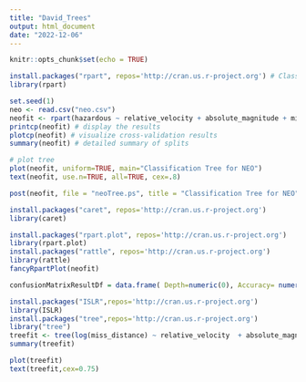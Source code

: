 ---
title: "David_Trees"
output: html_document
date: "2022-12-06"
---

```{r setup, include=FALSE}
knitr::opts_chunk$set(echo = TRUE)
```

```{r}
install.packages("rpart", repos='http://cran.us.r-project.org') # Classification trees, rpart(formula, data=, method=,control=)
library(rpart)
```

```{r, echo = T, fig.dim=c(6,4)}
set.seed(1)
neo <- read.csv("neo.csv")
neofit <- rpart(hazardous ~ relative_velocity + absolute_magnitude + miss_distance, data=neo, method="class", control = list(maxdepth = 4) )
printcp(neofit) # display the results 
plotcp(neofit) # visualize cross-validation results 
summary(neofit) # detailed summary of splits

# plot tree 
plot(neofit, uniform=TRUE, main="Classification Tree for NEO")
text(neofit, use.n=TRUE, all=TRUE, cex=.8)

```

```{r}
post(neofit, file = "neoTree.ps", title = "Classification Tree for NEO")
```

```{r, include=T}
install.packages("caret", repos='http://cran.us.r-project.org')
library(caret)
```

```{r fancyplot}
install.packages("rpart.plot", repos='http://cran.us.r-project.org')
library(rpart.plot)
install.packages("rattle", repos='http://cran.us.r-project.org')
library(rattle)
fancyRpartPlot(neofit)
```

```{r, include=FALSE}
confusionMatrixResultDf = data.frame( Depth=numeric(0), Accuracy= numeric(0), Sensitivity=numeric(0), Specificity=numeric(0), Pos.Pred.Value=numeric(0), Neg.Pred.Value=numeric(0), Precision=numeric(0), Recall=numeric(0), F1=numeric(0), Prevalence=numeric(0), Detection.Rate=numeric(0), Detection.Prevalence=numeric(0), Balanced.Accuracy=numeric(0), row.names = NULL )
```

```{r}
install.packages("ISLR",repos='http://cran.us.r-project.org')
library(ISLR)
install.packages("tree",repos='http://cran.us.r-project.org')
library("tree")
treefit <- tree(log(miss_distance) ~ relative_velocity  + absolute_magnitude , data=neo)
summary(treefit)
```

```{r}
plot(treefit) 
text(treefit,cex=0.75)
```

